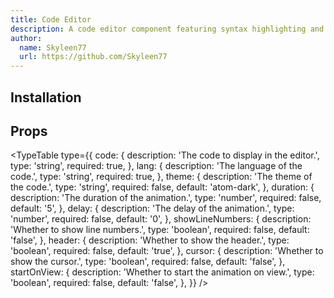 ```yaml
---
title: Code Editor
description: A code editor component featuring syntax highlighting and animation.
author:
  name: Skyleen77
  url: https://github.com/Skyleen77
---
```


<ComponentPreview name="code-editor-demo" />

## Installation

<ComponentInstallation name="code-editor" />

## Props

<TypeTable
  type={{
    code: {
      description: 'The code to display in the editor.',
      type: 'string',
      required: true,
    },
    lang: {
      description: 'The language of the code.',
      type: 'string',
      required: true,
    },
    theme: {
      description: 'The theme of the code.',
      type: 'string',
      required: false,
      default: 'atom-dark',
    },
    duration: {
      description: 'The duration of the animation.',
      type: 'number',
      required: false,
      default: '5',
    },
    delay: {
      description: 'The delay of the animation.',
      type: 'number',
      required: false,
      default: '0',
    },
    showLineNumbers: {
      description: 'Whether to show line numbers.',
      type: 'boolean',
      required: false,
      default: 'false',
    },
    header: {
      description: 'Whether to show the header.',
      type: 'boolean',
      required: false,
      default: 'true',
    },
    cursor: {
      description: 'Whether to show the cursor.',
      type: 'boolean',
      required: false,
      default: 'false',
    },
    startOnView: {
      description: 'Whether to start the animation on view.',
      type: 'boolean',
      required: false,
      default: 'false',
    },
  }}
/>
